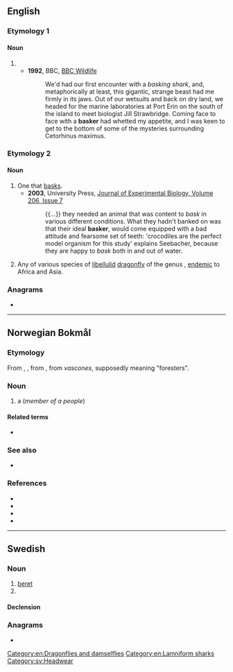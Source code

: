 ==English==

===Etymology 1===

====Noun====
{{en-noun}}

# {{short for|en|basking shark}}
#* '''1992''', BBC, [https://books.google.com/books?id=e-FPAAAAYAAJ&q=%22a+basker%22&dq=%22a+basker%22&hl=en&sa=X&ved=0ahUKEwj6uYzmvebaAhUmjlQKHVuRC1M4ChDoAQgzMAI BBC Wildlife]
#*: We'd had our first encounter with a ''basking shark'', and, metaphorically at least, this gigantic, strange beast had me firmly in its jaws. Out of our wetsuits and back on dry land, we headed for the marine laboratories at Port Erin on the south of the island to meet biologist Jill Strawbridge. Coming face to face with a '''basker''' had whetted my appetite, and I was keen to get to the bottom of some of the mysteries surrounding Cetorhinus maximus.

===Etymology 2===

====Noun====
{{en-noun}}

# One that [[bask]]s.
#* '''2003''', University Press, [https://books.google.com/books?id=f6UTAQAAMAAJ&q=bask+%22basker%22&dq=bask+%22basker%22&hl=en&sa=X&ved=0ahUKEwiB14L2v-baAhWqqVQKHddTCxMQ6AEIUjAI Journal of Experimental Biology, Volume 206, Issue 7]
#*: {{...}} they needed an animal that was content to ''bask'' in various different conditions. What they hadn't banked on was that their ideal '''basker''', would come equipped with a bad attitude and fearsome set of teeth: 'crocodiles are the perfect model organism for this study' explains Seebacher, because they are happy to ''bask'' both in and out of water.
# Any of various species of [[libellulid]] [[dragonfly]] of the genus {{taxlink|Urothemis|species}}, [[endemic]] to Africa and Asia.

[[Category:en:Dragonflies and damselflies]]

===Anagrams===
* {{anagrams|en|a=abekrs|Abreks|Brakes|baker's|bakers|brakes|breaks}}

[[Category:en:Lamniform sharks]]

----

==Norwegian Bokmål==
{{wp|lang=no|baskere}}

===Etymology===
From {{der|nb|es|basco}}, {{m|es|vasco}}, from {{der|nb|la|vasco}}, from ''vascones'', supposedly meaning "foresters".

===Noun===
{{nb-noun-m2}}

# {{c|nb|Demonyms}} a {{l|en|Basque}} (''member of a people'')

====Related terms====
* {{l|nb|baskisk}}

===See also===
* {{l-nn|baskar}}

===References===
* {{R:Dokpro|lang=nb}}
* {{R:NAOB}}
* {{R:Ordnett}}
* {{R:Etymonline|entry=Basque}}

----

==Swedish==

===Noun===
{{sv-noun|c}}

# [[beret]]
# {{sv-noun-form-indef-pl|bask}}

====Declension====
{{sv-noun-irreg-c|basker|baskern|baskrar|baskrarna}}

===Anagrams===
* {{anagrams|sv|a=abekrs|beskar}}

[[Category:sv:Headwear]]